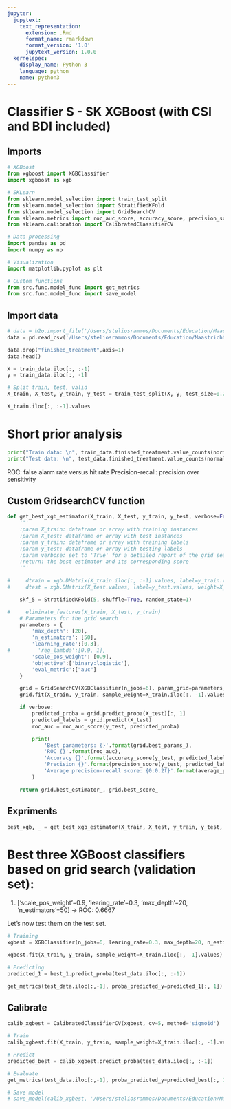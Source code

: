 ```yaml
---
jupyter:
  jupytext:
    text_representation:
      extension: .Rmd
      format_name: rmarkdown
      format_version: '1.0'
      jupytext_version: 1.0.0
  kernelspec:
    display_name: Python 3
    language: python
    name: python3
---
```


# Classifier S - SK XGBoost (with CSI and BDI included)


## Imports

```python
# XGBoost
from xgboost import XGBClassifier
import xgboost as xgb

# SKLearn
from sklearn.model_selection import train_test_split
from sklearn.model_selection import StratifiedKFold
from sklearn.model_selection import GridSearchCV
from sklearn.metrics import roc_auc_score, accuracy_score, precision_score, average_precision_score
from sklearn.calibration import CalibratedClassifierCV

# Data processing
import pandas as pd
import numpy as np

# Visualization
import matplotlib.pyplot as plt

# Custom functions
from src.func.model_func import get_metrics
from src.func.model_func import save_model
```

## Import data

```python
# data = h2o.import_file('/Users/steliosrammos/Documents/Education/Maastricht/DKE-Year3/BachelorThesis/bachelor_thesis/data/processed/classifier_s/data_classifier_s.csv')
data = pd.read_csv('/Users/steliosrammos/Documents/Education/Maastricht/DKE-Year3/BachelorThesis/bachelor_thesis/data/interim/data_2018 (with bdi-csi).csv', sep=";")
```

```python
data.drop("finished_treatment",axis=1)
data.head()
```

```python
X = train_data.iloc[:, :-1]
y = train_data.iloc[:, -1]
```

```python
# Split train, test, valid
X_train, X_test, y_train, y_test = train_test_split(X, y, test_size=0.2, random_state=55)
```

```python
X_train.iloc[:, :-1].values
```

# Short prior analysis

```python
print("Train data: \n", train_data.finished_treatment.value_counts(normalize=True))
print("Test data: \n", test_data.finished_treatment.value_counts(normalize=True))
```

ROC: false alarm rate versus hit rate
Precision-recall: precision over sensitivity


## Custom GridsearchCV function

```python
def get_best_xgb_estimator(X_train, X_test, y_train, y_test, verbose=False):
    '''
    :param X_train: dataframe or array with training instances
    :param X_test: dataframe or array with test instances
    :param y_train: dataframe or array with training labels
    :param y_test: dataframe or array with testing labels
    :param verbose: set to 'True' for a detailed report of the grid search
    :return: the best estimator and its corresponding score
    '''
    
#     dtrain = xgb.DMatrix(X_train.iloc[:, :-1].values, label=y_train.values, weight=X_train.iloc[:, -1].values)
#     dtest = xgb.DMatrix(X_test.values, label=y_test.values, weight=X_test.iloc[:, -1].values)

    skf_5 = StratifiedKFold(5, shuffle=True, random_state=1)

#     eliminate_features(X_train, X_test, y_train)
    # Parameters for the grid search
    parameters = {
        'max_depth': [20],
        'n_estimators': [50],
        'learning_rate':[0.3],
#         'reg_lambda':[0.9, 1],
        'scale_pos_weight': [0.9],
        'objective':['binary:logistic'],
        'eval_metric':["auc"]
    }

    grid = GridSearchCV(XGBClassifier(n_jobs=6), param_grid=parameters, cv=skf_5, scoring="roc_auc", verbose=0)
    grid.fit(X_train, y_train, sample_weight=X_train.iloc[:, -1].values)

    if verbose:
        predicted_proba = grid.predict_proba(X_test)[:, 1]
        predicted_labels = grid.predict(X_test)
        roc_auc = roc_auc_score(y_test, predicted_proba)

        print(
            'Best parameters: {}'.format(grid.best_params_),
            'ROC {}'.format(roc_auc),
            'Accuracy {}'.format(accuracy_score(y_test, predicted_labels)),
            'Precision {}'.format(precision_score(y_test, predicted_labels)),
            'Average precision-recall score: {0:0.2f}'.format(average_precision_score(y_test, predicted_proba))
        )

    return grid.best_estimator_, grid.best_score_
```

## Expriments

```python
best_xgb, _ = get_best_xgb_estimator(X_train, X_test, y_train, y_test, verbose=True)
```

# Best three XGBoost classifiers based on grid search (validation set):

1. ['scale_pos_weight'=0.9, 'learing_rate'=0.3, 'max_depth'=20, 'n_estimators'=50] -> ROC: 0.6667

Let's now test them on the test set.

```python
# Training
xgbest = XGBClassifier(n_jobs=6, learing_rate=0.3, max_depth=20, n_estimators=50, scale_pos_weight=0.9)

xgbest.fit(X_train, y_train, sample_weight=X_train.iloc[:, -1].values)

# Predicting
predicted_1 = best_1.predict_proba(test_data.iloc[:, :-1])
```

```python
get_metrics(test_data.iloc[:,-1], proba_predicted_y=predicted_1[:, 1])
```

## Calibrate

```python
calib_xgbest = CalibratedClassifierCV(xgbest, cv=5, method='sigmoid')

# Train
calib_xgbest.fit(X_train, y_train, sample_weight=X_train.iloc[:, -1].values)

# Predict
predicted_best = calib_xgbest.predict_proba(test_data.iloc[:, :-1])

# Evaluate
get_metrics(test_data.iloc[:,-1], proba_predicted_y=predicted_best[:, 1])
```

```python
# Save model
# save_model(calib_xgbest, '/Users/steliosrammos/Documents/Education/Maastricht/DKE-Year3/BachelorThesis/bachelor_thesis/models/corrected_classifiers_y_sk/classifier_y_sk_xgboost')
```

```python

```
